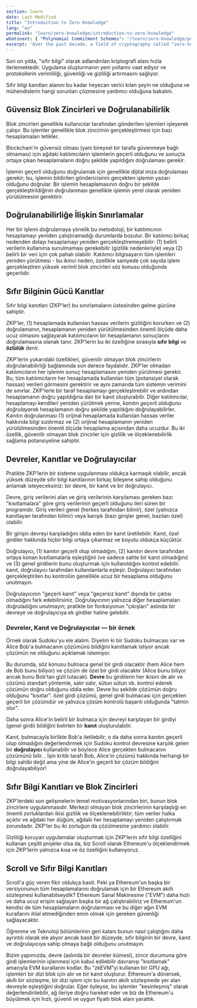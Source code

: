```yaml
---
section: learn
date: Last Modified
title: "Introduction to Zero Knowledge"
lang: "en"
permalink: "learn/zero-knowledge/introduction-to-zero-knowledge"
whatsnext: { "Polynomial Commitment Schemes": "/learn/zero-knowledge/polynomial-commitment-schemes" }
excerpt: 'Over the past decade, a field of cryptography called "zero knowledge" has been rapidly advancing. It promises new ways to build applications and enables protocols to increase efficiency, security, and privacy.'
---
```



Son on yılda, "sıfır bilgi" olarak adlandırılan kriptografi alanı hızla ilerlemektedir. Uygulama oluşturmanın yeni yollarını vaat ediyor ve protokollerin verimliliği, güvenliği ve gizliliği artırmasını sağlıyor.

Sıfır bilgi kanıtları alanını bu kadar heyecan verici kılan şeyin ne olduğuna ve mühendislerin hangi sorunları çözmesine yardımcı olduğuna bakalım.

## Güvensiz Blok Zincirleri ve Doğrulanabilirlik

Blok zincirleri genellikle kullanıcılar tarafından gönderilen işlemleri işleyerek çalışır. Bu işlemler genellikle blok zincirinin gerçekleştirmesi için bazı hesaplamaları tetikler.

Blockchain'in güvensiz olması (yani bireysel bir tarafa güvenmeye bağlı olmaması) için ağdaki katılımcıların işlemlerin geçerli olduğunu ve sonuçta ortaya çıkan hesaplamaların doğru şekilde yapıldığını doğrulaması gerekir.

İşlemin geçerli olduğunu doğrulamak için genellikle dijital imza doğrulaması gerekir; bu, işlemin bildirilen göndericisinin gerçekten işlemin yazarı olduğunu doğrular. Bir işlemin hesaplamasının doğru bir şekilde gerçekleştirildiğinin doğrulanması genellikle işlemin yerel olarak yeniden yürütülmesini gerektirir.

## Doğrulanabilirliğe İlişkin Sınırlamalar

Her bir işlemi doğrulamaya yönelik bu metodoloji, bir katılımcının hesaplamayı yeniden çalıştıramadığı durumlarda bozulur. Bir katılımcı birkaç nedenden dolayı hesaplamayı yeniden gerçekleştiremeyebilir: (1) belirli verilerin kullanıma sunulmaması gerekebilir (gizlilik nedenleriyle) veya (2) belirli bir veri için çok pahalı olabilir. Katılımcı bilgisayarın tüm işlemleri yeniden yürütmesi - bu ikinci neden, özellikle saniyede çok sayıda işlem gerçekleştiren yüksek verimli blok zincirleri söz konusu olduğunda geçerlidir.

## Sıfır Bilginin Gücü Kanıtlar

Sıfır bilgi kanıtları (ZKP'ler) bu sınırlamaların üstesinden gelme gücüne sahiptir.

ZKP'ler, (1) hesaplamada kullanılan hassas verilerin gizliliğini korurken ve (2) doğrulamanın, hesaplamanın yeniden yürütülmesinden önemli ölçüde daha ucuz olmasını sağlayarak katılımcıların bir hesaplamanın sonuçlarını doğrulamasına olanak tanır. ZKP'lerin bu iki özelliğine sırasıyla **sıfır bilgi** ve **özlülük** denir.

ZKP'lerin yukarıdaki özellikleri, güvenilir olmayan blok zincirlerin doğrulanabilirliği bağlamında son derece faydalıdır. ZKP'ler olmadan katılımcıların her işlemin sonuç hesaplamasını yeniden yürütmesi gerekir. Bu, tüm katılımcıların her hesaplamada kullanılan tüm (potansiyel olarak hassas) verileri görmesini gerektirir ve aynı zamanda tüm sistemin verimini de sınırlar. ZKP'lerle bir taraf hesaplamayı gerçekleştirebilir ve ardından hesaplamanın doğru yapıldığına dair bir kanıt oluşturabilir. Diğer katılımcılar, hesaplamayı kendileri yeniden yürütmek yerine, _kanıtın geçerli olduğunu doğrulayarak_ hesaplamanın doğru şekilde yapıldığını doğrulayabilirler. Kanıtın doğrulanması (1) orijinal hesaplamada kullanılan hassas veriler hakkında bilgi sızdırmaz ve (2) orijinal hesaplamanın yeniden yürütülmesinden önemli ölçüde hesaplama açısından daha ucuzdur. Bu iki özellik, güvenilir olmayan blok zincirler için gizlilik ve ölçeklenebilirlik sağlama potansiyeline sahiptir.

## Devreler, Kanıtlar ve Doğrulayıcılar

Pratikte ZKP'lerin bir sisteme uygulanması oldukça karmaşık olabilir, ancak yüksek düzeyde sıfır bilgi kanıtlarının birkaç bileşene sahip olduğunu anlamak isteyeceksiniz: bir devre, bir kanıt ve bir doğrulayıcı.

Devre, giriş verilerini alan ve giriş verilerinin karşılaması gereken bazı "kısıtlamalara" göre giriş verilerinin geçerli olduğunu ileri süren bir programdır. Giriş verileri genel (herkes tarafından bilinir), özel (yalnızca kanıtlayan tarafından bilinir) veya karışık (bazı girişler genel, bazıları özel) olabilir.

Bir girişin devreyi karşıladığını iddia eden bir kanıt üretilebilir. Kanıt, özel girdiler hakkında hiçbir bilgi ortaya çıkarmaz ve boyutu oldukça küçüktür.

Doğrulayıcı, (1) kanıtın geçerli olup olmadığını, (2) kanıtın devre tarafından ortaya konan kısıtlamalarla eşleştiğini (ve sadece sahte bir kanıt olmadığını) ve (3) genel girdilerin bunu oluşturmak için kullanıldığını kontrol edebilir. kanıt, doğrulayıcı tarafından kullanılanlarla eşleşir. Doğrulayıcı tarafından gerçekleştirilen bu kontrolün genellikle ucuz bir hesaplama olduğunu unutmayın.

<Aside type="tip" title="">
  Doğrulayıcının "geçerli kanıt" veya "geçersiz kanıt" dışında bir çıktısı olmadığını fark edebilirsiniz. Doğrulayıcının yalnızca diğer hesaplamaları doğruladığını unutmayın; pratikte bir fonksiyonun "çıkışları" aslında bir devreye ve doğrulayıcıya ek girdiler haline gelebilir.
</Aside>

### Devreler, Kanıt ve Doğrulayıcılar — bir örnek

Örnek olarak Sudoku'yu ele alalım. Diyelim ki bir Sudoku bulmacası var ve Alice Bob'a bulmacanın çözümünü bildiğini kanıtlamak istiyor ancak çözümün ne olduğunu açıklamak istemiyor.

Bu durumda, söz konusu bulmaca genel bir girdi olacaktır (hem Alice hem de Bob bunu biliyor) ve çözüm de özel bir girdi olacaktır (Alice bunu biliyor ancak bunu Bob'tan gizli tutacak). **Devre** bu girdilerin her ikisini de alır ve çözümü standart yöntemle, satır satır, sütun sütun vb. kontrol ederek çözümün doğru olduğunu iddia eder. Devre bu şekilde çözümün doğru olduğunu "kısıtlar". özel girdi çözümü, genel girdi bulmacası için gerçekten geçerli bir çözümdür ve yalnızca çözüm kontrolü başarılı olduğunda "tatmin olur".

Daha sonra Alice'in belirli bir bulmaca için devreyi karşılayan bir girdiyi (genel girdi) bildiğini belirten bir **kanıt** oluşturulabilir.

Kanıt, bulmacayla birlikte Bob'a iletilebilir; o da daha sonra kanıtın geçerli olup olmadığını değerlendirmek için Sudoku kontrol devresine karşılık gelen bir **doğrulayıcı** kullanabilir ve böylece Alice gerçekten bulmacanın çözümünü bilir. . İşin kritik tarafı Bob, Alice'in çözümü hakkında herhangi bir bilgi sahibi değil ama yine de Alice'in geçerli bir çözüm bildiğini doğrulayabiliyor!

## Sıfır Bilgi Kanıtları ve Blok Zincirleri

ZKP'lerdeki son gelişmelerin temel motivasyonlarından biri, bunun blok zincirlere uygulanmasıdır. Merkezi olmayan blok zincirlerinin karşılaştığı en önemli zorluklardan ikisi gizlilik ve ölçeklenebilirliktir; tüm veriler halka açıktır ve ağdaki her düğüm, ağdaki her hesaplamayı yeniden çalıştırmak zorundadır. ZKP'ler bu iki zorluğun da çözülmesine yardımcı olabilir.

Gizliliği koruyan uygulamalar oluşturmak için ZKP'lerin sıfır bilgi özelliğini kullanan çeşitli projeler olsa da, biz Scroll olarak Ethereum'u ölçeklendirmek için ZKP'lerin yalnızca kısa ve öz özelliğini kullanıyoruz.

## Scroll ve Sıfır Bilgi Kanıtları

Scroll'a güç veren fikir oldukça basit. Peki ya Ethereum'un başka bir versiyonunun tüm hesaplamalarını doğrulamak için bir Ethereum akıllı sözleşmesi kullanabilseydik? Ethereum Sanal Makinesine ("EVM") daha hızlı ve daha ucuz erişim sağlayan başka bir ağ çalıştırabiliriz ve Ethereum'un kendisi de tüm hesaplamaların doğrulanması ve bu diğer ağın EVM kurallarını ihlal etmediğinden emin olmak için gereken güvenliği sağlayacaktır.

Öğrenme ve Teknoloji bölümlerinin geri kalanı bunun nasıl çalıştığını daha ayrıntılı olarak ele alıyor ancak basit bir düzeyde, sıfır bilginin bir devre, kanıt ve doğrulayıcıya sahip olmaya bağlı olduğunu unutmayın.

Bizim yapımızda, devre (aslında bir devreler kümesi), zincir durumuna göre girdi işlemlerinin işlenmesi için kabul edilebilir davranışı "kısıtlamak" amacıyla EVM kurallarını kodlar. Bu "zkEVM"yi kullanan bir GPU ağı, işlemleri bir dizi blok için alır ve bir kanıt oluşturur. Ethereum'a dönersek, akıllı bir sözleşme, bir dizi işlem için bu kanıtın akıllı sözleşmede yer alan devreyle eşleştiğini doğrular. Eğer öyleyse, bu işlemler "kesinleşmiş" olarak değerlendirilebilir, ağ ileriye doğru hareket eder ve biz de Ethereum'u büyütmek için hızlı, güvenli ve uygun fiyatlı blok alanı yarattık.